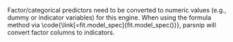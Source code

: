 Factor/categorical predictors need to be converted to numeric values (e.g., dummy or indicator variables) for this engine. When using the formula method via \\code{\\link[=fit.model_spec]{fit.model_spec()}}, parsnip will convert factor columns to indicators.
